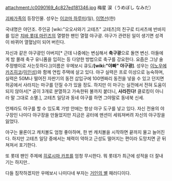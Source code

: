 attachment:/c0090169_4c827ed181346.jpg
梅星 涙（うめぼし なみだ）

[[괴짜가족]]의 등장인물. 성우는 [[이코마 하루미]](일), [[이계윤|이명선]](한)

국내명은 야던조. 주인공 [wiki:"오오사와기 고테츠" 고테츠]의 친구로 티셔츠에 반바지를 입은 [[치바 롯데 마린즈]]의 열렬한 팬인 열혈 야구광. 야구가 관련된 일이 생기면 성격이 바뀌어 열혈남이 되어 버린다. 

자신과 같은 야구광인 아버지[* 근데 나중에는 변심해서 '''축구광'''으로 돌연 변신. 아들에게 밤 몰래 축구 유니폼을 입히는 등 다양한 방법으로 축구를 강요한다. 요즘은 그냥 술주정뱅이로 사는듯하다.](이름은 우메보시 큐도/'''[wiki:"야빠" 야구광]'''. 성우는 [[이노우에 카즈히코]]/[[이인성]])와 함께 연립 주택에 살고 있다.  야구 실력은 프로 이상으로 능숙하며, 실력은 50M나 떨어진 자판기의 동전 삽입구에 100엔짜리 동전을 넣을 수 있고 던지면 허공에서 사라지는 마구를 던질 수가 있을 정도. 하지만 이 마구는 실전에서 전혀 도움이 되지 않아서[* 공이 3개로 분열하고 가속한뒤 불까지 붙더니, '''사라진다!''' 클로킹이 아니라 말 그대로 소멸.], 고테츠 일당과 동네 야구를 하면 그야말로 동네북 신세. 

언제라도 야구를 할 수 있도록 가방 안에는 항상 야구 도구를 넣고 있다. 자신 전용의 야구장인 나미다 야구장을 만들었지만 지금은 공터에 맨션이 세워져버려 자신의 야구장을 잃었다. 

야구는 물론이고 캐치볼도 엄청 좋아하며, 한 번 캐치볼을 시작하면 끝까지 물고 늘어진다. 하지만 고테츠 일당 중에서는 체력이 약하고 근성도 떨어지는 편이라 도망치면 곧 뒤쳐져서 포기한다.

또 롯데 팬인 주제에 [[히로시마 카프]]를 엄청 무시한다. 뭐 롯데가 최근에 성적을 더 잘내기는 하지만..

다들 짐작하겠지만 우메보시 나미다네 부자는 [[거인의 별]] 패러디이다.
